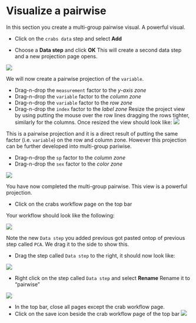 # Visualize a pairwise
In this section you create a multi-group pairwise visual. A powerful visual.

* Click on the `crabs data` step and select **Add** 

* Choose a **Data step** and click **OK**
This will create a second data step and a new projection page opens.

![](images/third_data_step_empty.png)

We will now create a pairwise projection of the ``variable``.

* Drag-n-drop the ``measurement`` factor to the _y-axis zone_
* Drag-n-drop the ``variable`` factor to the _column zone_
* Drag-n-drop the ``variable`` factor to the _row zone_
* Drag-n-drop the ``index`` factor to the _label zone_
Resize the project view by using putting the mouse over the row lines dragging the rows tighter, similarly for the columns. Once resized the view should look like:
![](images/third_pairwise.png)

This is a pairwise projection and it is a direct result of putting the same factor (i.e. ``variable``) on the row and column zone. However this projection can be further developed into multi-group pariwise.

* Drag-n-drop the ``sp`` factor to the _column zone_
* Drag-n-drop the ``sex`` factor to the _color zone_

![](images/third_pairwise_multi.png)

You have now completed the multi-group pairwise. This view is a powerful projection.

* Click on the crabs workflow page on the top bar

Your workflow should look like the following:

![](images/workflow_before_move_pairwise.png)

Note the new `Data step` you added previous got pasted ontop of previous step called `PCA`. We drag it to the side to show this.

* Drag the step called `Data step` to the right, it should now look like:

![](images/workflow_pairwise.png)


* Right click on the step called `Data step` and select **Rename**
Rename it to "pairwise"

![](images/workflow_pairwise_renamed.png)

* In the top bar, close all pages except the crab workflow page. 
* Click on the save icon beside the crab workflow page of the top bar
![](images/workflow_third_step_saved.png)


